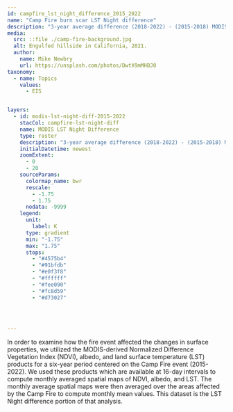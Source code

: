 ---
id: campfire_lst_night_difference_2015_2022
name: "Camp Fire burn scar LST Night difference"
description: "3-year average difference (2018-2022) - (2015-2018) MODIS-derived LST Night over the 2018 Camp Fire burn scar domain." 
media:
  src: ::file ./camp-fire-background.jpg
  alt: Engulfed hillside in California, 2021.
  author:
    name: Mike Newbry
    url: https://unsplash.com/photos/DwtX9mMHBJ0
taxonomy:
  - name: Topics
    values:
      - EIS


layers:
  - id: modis-lst-night-diff-2015-2022
    stacCol: campfire-lst-night-diff
    name: MODIS LST Night Difference
    type: raster
    description: "3-year average difference (2018-2022) - (2015-2018) MODIS-derived LST Night over the 2018 Camp Fire burn scar domain."
    initialDatetime: newest
    zoomExtent:
      - 0
      - 20
    sourceParams:
      colormap_name: bwr
      rescale:
        - -1.75
        - 1.75
      nodata: -9999
    legend:
      unit:
        label: K
      type: gradient
      min: "-1.75"
      max: "1.75"
      stops:
        - "#4575b4"
        - "#91bfdb"
        - "#e0f3f8"
        - "#ffffff"
        - "#fee090"
        - "#fc8d59"
        - "#d73027"



  
---

<Block>
  <Prose>
    In order to examine how the fire event affected the changes in surface properties, we utilized the MODIS-derived Normalized Difference Vegetation Index (NDVI), albedo, and land surface temperature (LST) products for a six-year period centered on the Camp Fire event (2015-2022). We used these products which are available at 16-day intervals to compute monthly averaged spatial maps of NDVI, albedo, and LST. The monthly average spatial maps were then averaged over the areas affected by the Camp Fire to compute monthly mean values. This dataset is the LST Night difference portion of that analysis.
  </Prose>
</Block>


